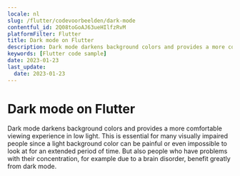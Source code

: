 ```yaml
---
locale: nl
slug: /flutter/codevoorbeelden/dark-mode
contentful_id: 2Q08toGoAJ63ueHIlfzRvM
platformFilter: Flutter
title: Dark mode on Flutter
description: Dark mode darkens background colors and provides a more comfortable viewing experience in low light.
keywords: [Flutter code sample]
date: 2023-01-23
last_update:
  date: 2023-01-23
---
```


# Dark mode on Flutter

Dark mode darkens background colors and provides a more comfortable viewing experience in low light. This is essential for many visually impaired people since a light background color can be painful or even impossible to look at for an extended period of time. But also people who have problems with their concentration, for example due to a brain disorder, benefit greatly from dark mode.

<CodeSample id="screen-dark-mode" locale="nl" platform="flutter"/>
